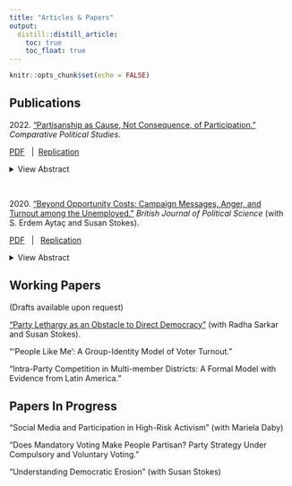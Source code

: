 ```yaml
---
title: "Articles & Papers"
output: 
  distill::distill_article:
    toc: true
    toc_float: true
---
```



```r
knitr::opts_chunk$set(echo = FALSE)
```



## Publications

2022\. ["Partisanship as Cause, Not Consequence, of Participation."](https://journals.sagepub.com/doi/abs/10.1177/00104140211047406) *Comparative Political Studies*\.

[PDF](files/cps_chile.pdf) \  | \ [Replication](https://dataverse.harvard.edu/dataset.xhtml?persistentId=doi:10.7910/DVN/MRGM0K)


<details><summary>View Abstract</summary>

In most democracies, citizens who identify with a political party are more likely than non-partisans to turn out to vote. But why is this the case? Does voting foster partisanship, as prominent models of political learning and cognitive dissonance postulate? Or does partisanship encourage voting, as expressive voting models and social identity theory suggest? I introduce the concept of partisan duty to capture the role of partisan social identities in the turnout decision, and present new empirical tests of the relationship between partisanship and voting. I leverage a unique institutional arrangement in Chile to establish the direction of causality with a regression discontinuity, and I implement a novel survey design with behavioral outcomes to identify causal mechanisms. Data from the US confirms that the main findings generalize beyond Chile. Electoral participation does not generate partisanship. Instead, partisanship mobilizes voters: it increases the expressive benefits to voting and generates a sense of duty to support one's partisan group.

</details>


<br>

2020\. ["Beyond Opportunity Costs: Campaign Messages, Anger, and Turnout among the Unemployed."](https://www.cambridge.org/core/journals/british-journal-of-political-science/article/beyond-opportunity-costs-campaign-messages-anger-and-turnout-among-the-unemployed/444928192590BEE9B4FB47BB4B7507D9) *British Journal of Political Science* (with S. Erdem Aytaç and Susan Stokes)\.

[PDF](files/bjps2020.pdf)  \  | \  [Replication](https://dataverse.harvard.edu/dataset.xhtml?persistentId=doi:10.7910/DVN/USKUR2&widget=dataverse@harvard)


<details><summary>View Abstract</summary>
Are people under economic stress more or less likely to vote, and why? With large observational datasets and a survey experiment involving unemployed Americans, we show that unemployment depresses participation. But it does so more powerfully when the unemployment rate is low, less powerfully when it is high. Whereas earlier studies have explained lower turnout among the unemployed by stressing the especially high opportunity costs these would-be voters face, our evidence points to the psychological effects of unemployment and of campaign messages about it. When unemployment is high, challengers have an incentive to blame the incumbent, thus eliciting anger among the unemployed. Psychologists have shown anger to be an approach or mobilizing emotion. When joblessness is low, campaigns tend to ignore it. The jobless thus remain in states of depression and self-blame, which are demobilizing emotions.
</details>

    



## Working Papers

(Drafts available upon request)

["Party Lethargy as an Obstacle to Direct Democracy"](files/ref_mobilization.pdf) (with Radha Sarkar and Susan Stokes).

“'People Like Me': A Group-Identity Model of Voter Turnout.”

"Intra-Party Competition in Multi-member Districts: A Formal Model with Evidence from Latin America."


## Papers In Progress

"Social Media and Participation in High-Risk Activism" (with Mariela Daby)

“Does Mandatory Voting Make People Partisan? Party Strategy Under Compulsory and Voluntary Voting.”

"Understanding Democratic Erosion" (with Susan Stokes)

